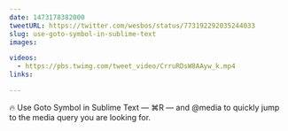 ```yaml
---
date: 1473178382000
tweetURL: https://twitter.com/wesbos/status/773192292035244033
slug: use-goto-symbol-in-sublime-text
images:

videos:
  - https://pbs.twimg.com/tweet_video/CrruRDsW8AAyw_k.mp4
links:

---
```

🔥 Use Goto Symbol in Sublime Text — ⌘R — and @media to quickly jump to the media query you are looking for.

